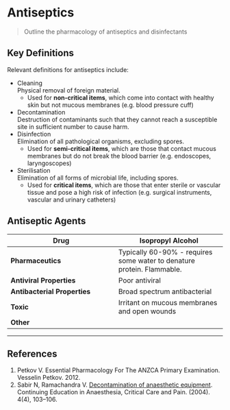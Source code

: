 # Antiseptics

> Outline the pharmacology of antiseptics and disinfectants

## Key Definitions

Relevant definitions for antiseptics include:

* Cleaning\
Physical removal of foreign material.
    * Used for **non-critical items**, which come into contact with healthy skin but not mucous membranes (e.g. blood pressure cuff)
* Decontamination\
Destruction of contaminants such that they cannot reach a susceptible site in sufficient number to cause harm.
* Disinfection\
Elimination of all pathological organisms, excluding spores.
    * Used for **semi-critical items**, which are those that contact mucous membranes but do not break the blood barrier (e.g. endoscopes, laryngoscopes)
* Sterilisation\
Elimination of all forms of microbial life, including spores.
    * Used for **critical items**, which are those that enter sterile or vascular tissue and pose a high risk of infection (e.g. surgical instruments, vascular and urinary catheters)

## Antiseptic Agents

|Drug|Isopropyl Alcohol|Chlorhexidine|Povidone iodine|
|--|--|
|**Pharmaceutics**|Typically 60-90% - requires some water to denature protein. Flammable.| May be aqueous or combined with isopropyl alcohol.|Iodine combined with a polymer (povidone) to enhance water solubility
|**Antiviral Properties**|Poor antiviral|Poor antiviral|Good antiviral|
|**Antibacterial Properties**|Broad spectrum antibacterial|Broad spectrum antibacterial and antifungal|Broad spectrum including fungi, spores (unlike iodine), and tuberculosis
|**Toxic**|Irritant on mucous membranes and open wounds|Hypersensitivity|Hypersensitivity
|**Other**||Persistent antiseptic effect|Requires continual release of iodine to achieve effect. Inactivated by organic substances. Stains.

---

## References

1. Petkov V. Essential Pharmacology For The ANZCA Primary Examination. Vesselin Petkov. 2012.
2. Sabir N, Ramachandra V. [Decontamination of anaesthetic equipment](ceaccp.oxfordjournals.org/content/4/4/103.full.pdf). Continuing Education in Anaesthesia, Critical Care and Pain. (2004). 4(4), 103–106. 